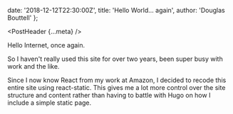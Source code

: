   date: '2018-12-12T22:30:00Z',
  title: 'Hello World... again',
  author: 'Douglas Bouttell'
};

<PostHeader {...meta} />

Hello Internet, once again.

So I haven't really used this site for over two years, been super busy with work
and the like.

Since I now know React from my work at Amazon, I decided to recode this entire
site using react-static. This gives me a lot more control over the site
structure and content rather than having to battle with Hugo on how I include a
simple static page.
